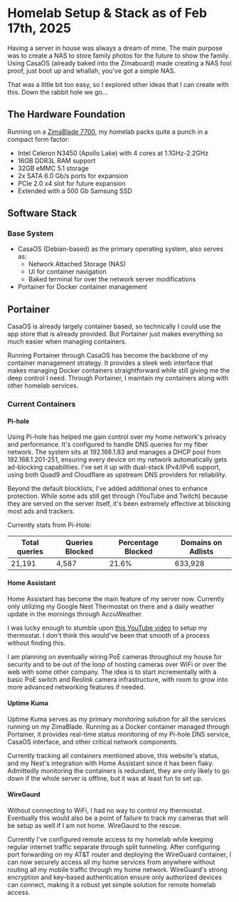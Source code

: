 # Homelab Setup & Stack as of Feb 17th, 2025

Having a server in house was always a dream of mine. The main purpose was to create a NAS to store family photos for the future to show the family. Using CasaOS (already baked into the Zimaboard) made creating a NAS fool proof, just boot up and whallah, you've got a simple NAS.

That was a little bit too easy, so I explored other ideas that I can create with this. Down the rabbit hole we go...

## The Hardware Foundation

Running on a [ZimaBlade 7700](https://shop.zimaspace.com/products/zimablade-single-board-server-for-cyber-native?variant=47722451730724), my homelab packs quite a punch in a compact form factor:

- Intel Celeron N3450 (Apollo Lake) with 4 cores at 1.1GHz-2.2GHz
- 16GB DDR3L RAM support
- 32GB eMMC 5.1 storage
- 2x SATA 6.0 Gb/s ports for expansion
- PCIe 2.0 x4 slot for future expansion
- Extended with a 500 Gb Samsung SSD

## Software Stack

### Base System

- CasaOS (Debian-based) as the primary operating system, also serves as:
  - Network Attached Storage (NAS)
  - UI for container navigation
  - Baked terminal for over the network server modifications
- Portainer for Docker container management

## Portainer

CasaOS is already largely container based, so technically I could use the app store that is already provided. But Portainer just makes everything so much easier when managing containers.

Running Portainer through CasaOS has become the backbone of my container management strategy. It provides a sleek web interface that makes managing Docker containers straightforward while still giving me the deep control I need. Through Portainer, I maintain my containers along with other homelab services.

### Current Containers

#### Pi-hole

Using Pi-hole has helped me gain control over my home network's privacy and performance. It's configured to handle DNS queries for my fiber network. The system sits at 192.168.1.83 and manages a DHCP pool from 192.168.1.201-251, ensuring every device on my network automatically gets ad-blocking capabilities. I've set it up with dual-stack IPv4/IPv6 support, using both Quad9 and Cloudflare as upstream DNS providers for reliability.

Beyond the default blocklists, I've added additional ones to enhance protection. While some ads still get through (YouTube and Twitch) because they are served on the server itself, it's been extremely effective at blocking most ads and trackers.

Currently stats from Pi-Hole:

| Total queries | Queries Blocked | Percentage Blocked | Domains on Adlists |
| ------------- | --------------- | ------------------ | ------------------ |
| 21,191        | 4,587           | 21.6%              | 633,928            |

#### Home Assistant

Home Assistant has become the main feature of my server now. Currently only utilizing my Google Nest Thermostat on there and a daily weather update in the mornings through AccuWeather.

I was lucky enough to stumble upon [this YouTube video](https://www.youtube.com/watch?v=RwZmQ7QfhsM) to setup my thermostat. I don't think this would've been that smooth of a process without finding this.

I am planning on eventually wiring PoE cameras throughout my house for security and to be out of the loop of hosting cameras over WiFi or over the web with some other company. The idea is to start incrementally with a basic PoE switch and Reolink camera infrastructure, with room to grow into more advanced networking features if needed.

#### Uptime Kuma

Uptime Kuma serves as my primary monitoring solution for all the services running on my ZimaBlade. Running as a Docker container managed through Portainer, it provides real-time status monitoring of my Pi-hole DNS service, CasaOS interface, and other critical network components.

Currently tracking all containers mentioned above, this website's status, and my Nest's integration with Home Assistant since it has been flaky. Admittedly monitoring the containers is redundant, they are only likely to go down if the whole server is offline, but it was at least fun to set up.

#### WireGaurd

Without connecting to WiFi, I had no way to control my thermostat. Eventually this would also be a point of failure to track my cameras that will be setup as well if I am not home. WireGaurd to the rescue.

Currently I've configured remote access to my homelab while keeping regular internet traffic separate through split tunneling. After configuring port forwarding on my AT&T router and deploying the WireGuard container, I can now securely access all my home services from anywhere without routing all my mobile traffic through my home network. WireGuard's strong encryption and key-based authentication ensure only authorized devices can connect, making it a robust yet simple solution for remote homelab access.
